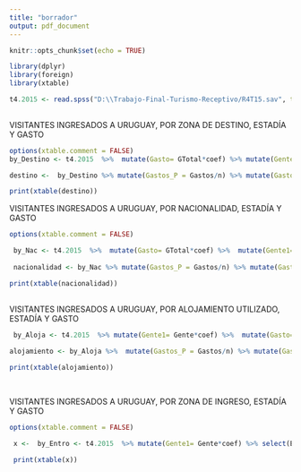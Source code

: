 ```yaml
---
title: "borrador"
output: pdf_document
---
```


```r
knitr::opts_chunk$set(echo = TRUE)
```


```r
library(dplyr)
library(foreign)
library(xtable)

t4.2015 <- read.spss("D:\\Trabajo-Final-Turismo-Receptivo/R4T15.sav", to.data.frame = TRUE)
  
```



VISITANTES INGRESADOS A URUGUAY, POR ZONA DE DESTINO, ESTADÍA Y GASTO

```r
options(xtable.comment = FALSE)
by_Destino <- t4.2015  %>%  mutate(Gasto= GTotal*coef) %>% mutate(Gente1= Gente*coef) %>% select(Destino, Gente1, Estadia, Gasto) %>% group_by(Destino) %>% summarise(n= sum(Gente1), dias= mean(Estadia), Gastos= sum(Gasto))

destino <-  by_Destino %>% mutate(Gastos_P = Gastos/n) %>% mutate(Gastos_PDia = Gastos_P/dias ) %>% xtable()

print(xtable(destino))
```

VISITANTES INGRESADOS A URUGUAY, POR NACIONALIDAD, ESTADÍA Y GASTO

```r

options(xtable.comment = FALSE)

 by_Nac <- t4.2015  %>%  mutate(Gasto= GTotal*coef) %>%  mutate(Gente1= Gente*coef) %>% select(Nac, Gente1, Estadia, Gasto) %>% group_by(Nac) %>% summarise(n= sum(Gente1), dias= mean(Estadia), Gastos= sum(Gasto))
 
 nacionalidad <- by_Nac %>% mutate(Gastos_P = Gastos/n) %>% mutate(Gastos_PDia = Gastos_P/dias ) %>% xtable()

print(xtable(nacionalidad))
 
```

VISITANTES INGRESADOS A URUGUAY, POR ALOJAMIENTO UTILIZADO, ESTADÍA Y GASTO

```r

 by_Aloja <- t4.2015  %>% mutate(Gente1= Gente*coef) %>%  mutate(Gasto= GTotal*coef) %>% select(Aloja, Gente1, Estadia, Gasto) %>% group_by(Aloja) %>% summarise(n= sum(Gente1), dias= mean(Estadia), Gastos= sum(Gasto))
 
alojamiento <- by_Aloja %>%  mutate(Gastos_P = Gastos/n) %>% mutate(Gastos_PDia = Gastos_P/dias )%>% xtable()

print(xtable(alojamiento))
 
 
```

VISITANTES INGRESADOS A URUGUAY, POR ZONA DE INGRESO, ESTADÍA Y GASTO

```r
options(xtable.comment = FALSE)

 x <-  by_Entro <- t4.2015  %>% mutate(Gente1= Gente*coef) %>% select(Entro, Gente1) %>% group_by(Entro) %>% summarise(n= sum(Gente1)) %>% xtable()
 
 print(xtable(x))
 
```


